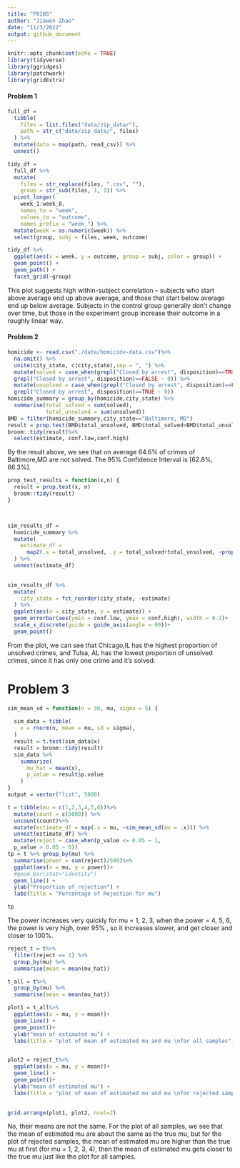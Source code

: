 ```yaml
---
title: "P8105"
author: "Jiawen Zhao"
date: "11/3/2022"
output: github_document
---
```


```r
knitr::opts_chunk$set(echo = TRUE)
library(tidyverse)
library(ggridges)
library(patchwork)
library(gridExtra)
```
#### Problem 1

```r
full_df = 
  tibble(
    files = list.files("data/zip_data/"),
    path = str_c("data/zip_data/", files)
  ) %>% 
  mutate(data = map(path, read_csv)) %>% 
  unnest()
```

```r
tidy_df = 
  full_df %>% 
  mutate(
    files = str_replace(files, ".csv", ""),
    group = str_sub(files, 1, 3)) %>% 
  pivot_longer(
    week_1:week_8,
    names_to = "week",
    values_to = "outcome",
    names_prefix = "week_") %>% 
  mutate(week = as.numeric(week)) %>% 
  select(group, subj = files, week, outcome)
```

```r
tidy_df %>% 
  ggplot(aes(x = week, y = outcome, group = subj, color = group)) + 
  geom_point() + 
  geom_path() + 
  facet_grid(~group)
```

This plot suggests high within-subject correlation -- subjects who start above average end up above average, and those that start below average end up below average. Subjects in the control group generally don't change over time, but those in the experiment group increase their outcome in a roughly linear way. 

#### Problem 2
```r
homicide <- read.csv("./data/homicide-data.csv")%>% 
  na.omit() %>% 
  unite(city_state, c(city,state),sep = ", ") %>% 
  mutate(solved = case_when(grepl("Closed by arrest", disposition)==TRUE ~ 1,
  grepl("Closed by arrest", disposition)==FALSE ~ 0)) %>% 
  mutate(unsolved = case_when(grepl("Closed by arrest", disposition)==FALSE ~ 1,
  grepl("Closed by arrest", disposition)==TRUE ~ 0)) 
homicide_summary = group_by(homicide,city_state) %>% 
  summarise(total_solved = sum(solved),
            total_unsolved = sum(unsolved))
BMD = filter(homicide_summary,city_state=="Baltimore, MD")
result = prop.test(BMD$total_unsolved, BMD$total_solved+BMD$total_unsolved)
broom::tidy(result)%>%
  select(estimate, conf.low,conf.high)
```

By the result above, we see that on average 64.6% of crimes of Baltimore,MD are not solved. The 95% Confidence Interval is [62.8%, 66.3%].

```r
prop_test_results = function(x,n) {
  result = prop.test(x, n)
  broom::tidy(result)
}



sim_results_df = 
  homicide_summary %>% 
  mutate(
    estimate_df = 
      map2(.x = total_unsolved, .y = total_solved+total_unsolved, ~prop_test_results(x = .x, n = .y))
  ) %>% 
  unnest(estimate_df)
  

sim_results_df %>% 
  mutate(
    city_state = fct_reorder(city_state, -estimate)
  ) %>%
  ggplot(aes(x = city_state, y = estimate)) + 
  geom_errorbar(aes(ymin = conf.low, ymax = conf.high), width = 0.2)+
  scale_x_discrete(guide = guide_axis(angle = 90))+
  geom_point()
```

From the plot, we can see that Chicago,IL has the highest proportion of unsolved crimes, and Tulsa, AL has the lowest proportion of unsolved crimes, since it has only one crime and it's solved.


# Problem 3

```r
sim_mean_sd = function(n = 30, mu, sigma = 5) {
  
  sim_data = tibble(
    x = rnorm(n, mean = mu, sd = sigma),
  )
  result = t.test(sim_data$x)
  result = broom::tidy(result)
  sim_data %>% 
    summarize(
      mu_hat = mean(x),
      p_value = result$p.value
    )
}
output = vector("list", 5000)

t = tibble(mu = c(1,2,3,4,5,6))%>%
  mutate(count = c(5000)) %>%
  uncount(count)%>% 
  mutate(estimate_df = map(.x = mu, ~sim_mean_sd(mu = .x))) %>% 
  unnest(estimate_df) %>% 
  mutate(reject = case_when(p_value <= 0.05 ~ 1,
  p_value > 0.05 ~ 0)) 
tp = t %>% group_by(mu) %>% 
  summarise(power = sum(reject)/500)%>% 
  ggplot(aes(x = mu, y = power))+ 
  #geom_bar(stat="identity")
  geom_line() +
  ylab("Proportion of rejection") +
  labs(title = "Percentage of Rejection for mu")

tp
```

The power increases very quickly for mu = 1, 2, 3, when the power = 4, 5, 6, the power is very high, over 95% , so it increases slower, and get closer and closer to 100%.

```r

reject_t = t%>%
  filter(reject == 1) %>% 
  group_by(mu) %>% 
  summarise(mean = mean(mu_hat))

t_all = t%>%
  group_by(mu) %>% 
  summarise(mean = mean(mu_hat))

plot1 = t_all%>% 
  ggplot(aes(x = mu, y = mean))+
  geom_line() +
  geom_point()+
  ylab("mean of estimated mu") +
  labs(title = "plot of mean of estimated mu and mu \nfor all samples")


plot2 = reject_t%>% 
  ggplot(aes(x = mu, y = mean))+
  geom_line() +
  geom_point()+
  ylab("mean of estimated mu") +
  labs(title = "plot of mean of estimated mu and mu \nfor rejected samples")
  

grid.arrange(plot1, plot2, ncol=2)


```

No, their means are not the same. For the plot of all samples, we see that the mean of estimated mu are about the same as the true mu, but for the plot of rejected samples, the mean of estimated mu are higher than the true mu at first (for mu = 1, 2, 3, 4), then the mean of estimated mu gets closer to the true mu just like the plot for all samples. 



